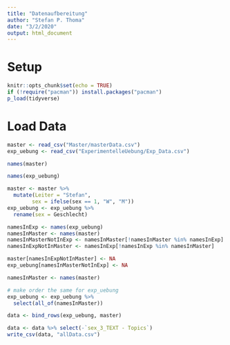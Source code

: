 ```yaml
---
title: "Datenaufbereitung"
author: "Stefan P. Thoma"
date: "3/2/2020"
output: html_document
---
```


# Setup

```r
knitr::opts_chunk$set(echo = TRUE)
if (!require("pacman")) install.packages("pacman")
p_load(tidyverse)
```

# Load Data

```r
master <- read_csv("Master/masterData.csv")
exp_uebung <- read_csv("ExperimentelleUebung/Exp_Data.csv")
```
```r
names(master)

names(exp_uebung)
```

```r

master <- master %>% 
  mutate(Leiter = "Stefan",
        sex = ifelse(sex == 1, "W", "M"))
exp_uebung <- exp_uebung %>% 
  rename(sex = Geschlecht)

namesInExp <- names(exp_uebung)
namesInMaster <- names(master)
namesInMasterNotInExp <- namesInMaster[!namesInMaster %in% namesInExp]
namesInExpNotInMaster <- namesInExp[!namesInExp %in% namesInMaster]

master[namesInExpNotInMaster] <- NA
exp_uebung[namesInMasterNotInExp] <- NA

namesInMaster <- names(master)

# make order the same for exp_uebung
exp_uebung <- exp_uebung %>%
  select(all_of(namesInMaster))
```

```r
data <- bind_rows(exp_uebung, master)
```

```r
data <- data %>% select(-`sex_3_TEXT - Topics`)
write_csv(data, "allData.csv")
```


